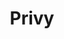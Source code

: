 ---
title: Privy
category: Wallet SDKs
description: "Spin up embedded wallets and beautiful authentication flows for all users."
logo: /images/privy.png
developer: Privy
website: https://privy.dev/
documentation: https://docs.privy.io/
---